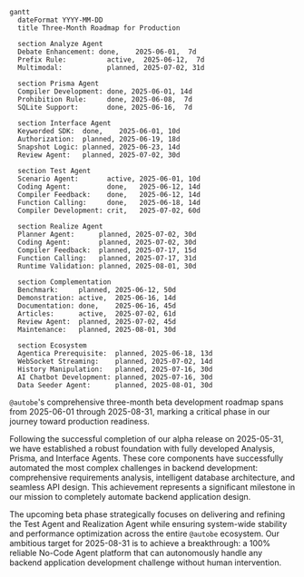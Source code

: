 ```mermaid
gantt
  dateFormat YYYY-MM-DD
  title Three-Month Roadmap for Production

  section Analyze Agent
  Debate Enhancement: done,    2025-06-01,  7d
  Prefix Rule:          active,  2025-06-12,  7d
  Multimodal:           planned, 2025-07-02, 31d

  section Prisma Agent
  Compiler Development: done, 2025-06-01, 14d
  Prohibition Rule:     done, 2025-06-08,  7d
  SQLite Support:       done, 2025-06-16,  7d

  section Interface Agent
  Keyworded SDK:  done,    2025-06-01, 10d
  Authorization:  planned, 2025-06-19, 18d
  Snapshot Logic: planned, 2025-06-23, 14d
  Review Agent:   planned, 2025-07-02, 30d

  section Test Agent
  Scenario Agent:       active, 2025-06-01, 10d        
  Coding Agent:         done,   2025-06-12, 14d
  Compiler Feedback:    done,   2025-06-12, 14d
  Function Calling:     done,   2025-06-18, 14d
  Compiler Development: crit,   2025-07-02, 60d

  section Realize Agent
  Planner Agent:      planned, 2025-07-02, 30d
  Coding Agent:       planned, 2025-07-02, 30d
  Compiler Feedback:  planned, 2025-07-17, 15d
  Function Calling:   planned, 2025-07-17, 31d
  Runtime Validation: planned, 2025-08-01, 30d

  section Complementation
  Benchmark:     planned, 2025-06-12, 50d
  Demonstration: active,  2025-06-16, 14d
  Documentation: done,    2025-06-16, 45d
  Articles:      active,  2025-07-02, 61d
  Review Agent:  planned, 2025-07-02, 45d
  Maintenance:   planned, 2025-08-01, 30d

  section Ecosystem
  Agentica Prerequisite:  planned, 2025-06-18, 13d
  WebSocket Streaming:    planned, 2025-07-02, 14d
  History Manipulation:   planned, 2025-07-16, 30d
  AI Chatbot Development: planned, 2025-07-16, 30d
  Data Seeder Agent:      planned, 2025-08-01, 30d
```

`@autobe`'s comprehensive three-month beta development roadmap spans from 2025-06-01 through 2025-08-31, marking a critical phase in our journey toward production readiness.

Following the successful completion of our alpha release on 2025-05-31, we have established a robust foundation with fully developed Analysis, Prisma, and Interface Agents. These core components have successfully automated the most complex challenges in backend development: comprehensive requirements analysis, intelligent database architecture, and seamless API design. This achievement represents a significant milestone in our mission to completely automate backend application design.

The upcoming beta phase strategically focuses on delivering and refining the Test Agent and Realization Agent while ensuring system-wide stability and performance optimization across the entire `@autobe` ecosystem. Our ambitious target for 2025-08-31 is to achieve a breakthrough: a 100% reliable No-Code Agent platform that can autonomously handle any backend application development challenge without human intervention.